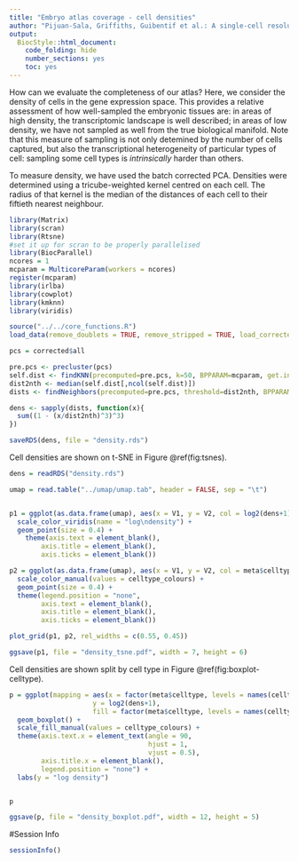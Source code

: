 ```yaml
---
title: "Embryo atlas coverage - cell densities"
author: "Pijuan-Sala, Griffiths, Guibentif et al.: A single-cell resolution molecular roadmap from mouse gastrulation to early organogenesis."
output:
  BiocStyle::html_document:
    code_folding: hide
    number_sections: yes
    toc: yes  
---
```


How can we evaluate the completeness of our atlas? Here, we consider the density of cells in the gene expression space. This provides a relative assessment of how well-sampled the embryonic tissues are: in areas of high density, the transcriptomic landscape is well described; in areas of low density, we have not sampled as well from the true biological manifold. Note that this measure of sampling is not only detemined by the number of cells captured, but also the transcriptional heterogeneity of particular types of cell: sampling some cell types is *intrinsically* harder than others.

To measure density, we have used the batch corrected PCA. Densities were determined using a tricube-weighted kernel centred on each cell. The radius of that kernel is the median of the distances of each cell to their fiftieth nearest neighbour. 

```r
library(Matrix)
library(scran)
library(Rtsne)
#set it up for scran to be properly parallelised
library(BiocParallel)
ncores = 1
mcparam = MulticoreParam(workers = ncores)
register(mcparam)
library(irlba)
library(cowplot)
library(kmknn)
library(viridis)

source("../../core_functions.R")
load_data(remove_doublets = TRUE, remove_stripped = TRUE, load_corrected = TRUE)

```

```r

pcs = corrected$all

pre.pcs <- precluster(pcs)
self.dist <- findKNN(precomputed=pre.pcs, k=50, BPPARAM=mcparam, get.index=FALSE)$distance
dist2nth <- median(self.dist[,ncol(self.dist)])
dists <- findNeighbors(precomputed=pre.pcs, threshold=dist2nth, BPPARAM=mcparam, get.index=FALSE)$distance

dens <- sapply(dists, function(x){
  sum((1 - (x/dist2nth)^3)^3)
})

saveRDS(dens, file = "density.rds")

```

Cell densities are shown on t-SNE in Figure \@ref(fig:tsnes).

```r

dens = readRDS("density.rds")

umap = read.table("../umap/umap.tab", header = FALSE, sep = "\t")


p1 = ggplot(as.data.frame(umap), aes(x = V1, y = V2, col = log2(dens+1))) +
  scale_color_viridis(name = "log\ndensity") +
  geom_point(size = 0.4) +
    theme(axis.text = element_blank(),
        axis.title = element_blank(),
        axis.ticks = element_blank())

p2 = ggplot(as.data.frame(umap), aes(x = V1, y = V2, col = meta$celltype)) +
  scale_color_manual(values = celltype_colours) +
  geom_point(size = 0.4) +
  theme(legend.position = "none",
        axis.text = element_blank(),
        axis.title = element_blank(),
        axis.ticks = element_blank())

plot_grid(p1, p2, rel_widths = c(0.55, 0.45))

ggsave(p1, file = "density_tsne.pdf", width = 7, height = 6)

```

Cell densities are shown split by cell type in Figure \@ref(fig:boxplot-celltype).

```r

p = ggplot(mapping = aes(x = factor(meta$celltype, levels = names(celltype_colours), ordered = TRUE), 
                     y = log2(dens+1), 
                     fill = factor(meta$celltype, levels = names(celltype_colours), ordered = TRUE))) +
  geom_boxplot() +
  scale_fill_manual(values = celltype_colours) +
  theme(axis.text.x = element_text(angle = 90,
                                   hjust = 1,
                                   vjust = 0.5),
        axis.title.x = element_blank(),
        legend.position = "none") +
  labs(y = "log density")


p

ggsave(p, file = "density_boxplot.pdf", width = 12, height = 5)


```

#Session Info
```r
sessionInfo()
```

